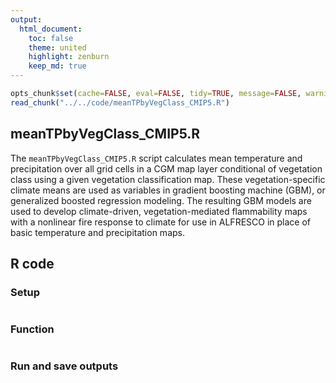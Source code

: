 ```yaml
---
output:
  html_document:
    toc: false
    theme: united
    highlight: zenburn
    keep_md: true
---
```


```r
opts_chunk$set(cache=FALSE, eval=FALSE, tidy=TRUE, message=FALSE, warning=FALSE)
read_chunk("../../code/meanTPbyVegClass_CMIP5.R")
```

##
##
## meanTPbyVegClass_CMIP5.R

The `meanTPbyVegClass_CMIP5.R` script calculates mean temperature and precipitation over all grid cells in a CGM map layer conditional of vegetation class using a given vegetation classification map.
These vegetation-specific climate means are used as variables in gradient boosting machine (GBM), or generalized boosted regression modeling.
The resulting GBM models are used to develop climate-driven, vegetation-mediated flammability maps with a nonlinear fire response to climate for use in ALFRESCO in place of basic temperature and precipitation maps.

## R code

### Setup

```r
```

### Function

```r
```

### Run and save outputs

```r
```
